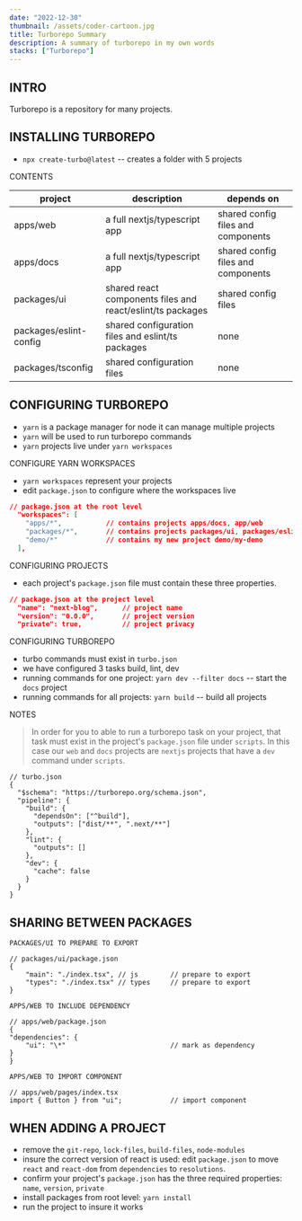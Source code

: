 ```yaml
---
date: "2022-12-30"
thumbnail: /assets/coder-cartoon.jpg
title: Turborepo Summary
description: A summary of turborepo in my own words
stacks: ["Turborepo"]
---
```


## INTRO

Turborepo is a repository for many projects.

## INSTALLING TURBOREPO

- `npx create-turbo@latest` -- creates a folder with 5 projects

CONTENTS

| project                | description                                                | depends on                         |
| ---------------------- | ---------------------------------------------------------- | ---------------------------------- |
| apps/web               | a full nextjs/typescript app                               | shared config files and components |
| apps/docs              | a full nextjs/typescript app                               | shared config files and components |
| packages/ui            | shared react components files and react/eslint/ts packages | shared config files                |
| packages/eslint-config | shared configuration files and eslint/ts packages          | none                               |
| packages/tsconfig      | shared configuration files                                 | none                               |

## CONFIGURING TURBOREPO

- `yarn` is a package manager for node it can manage multiple projects
- `yarn` will be used to run turborepo commands
- `yarn` projects live under `yarn workspaces`

CONFIGURE YARN WORKSPACES

- `yarn workspaces` represent your projects
- edit `package.json` to configure where the workspaces live

```json
// package.json at the root level
  "workspaces": [
    "apps/*",           // contains projects apps/docs, app/web
    "packages/*",       // contains projects packages/ui, packages/eslint-config, packages/tsconfig
    "demo/*"            // contains my new project demo/my-demo
  ],
```

CONFIGURING PROJECTS

- each project's `package.json` file must contain these three properties.

```json
// package.json at the project level
  "name": "next-blog",      // project name
  "version": "0.0.0",       // project version
  "private": true,          // project privacy
```

CONFIGURING TURBOREPO

- turbo commands must exist in `turbo.json`
- we have configured 3 tasks build, lint, dev
- running commands for one project: `yarn dev --filter docs` -- start the `docs` project
- running commands for all projects: `yarn build` -- build all projects

NOTES

> In order for you to able to run a turborepo task on your project, that task must exist in the project's `package.json` file under `scripts`. In this case our `web` and `docs` projects are `nextjs` projects that have a `dev` command under `scripts`.

```
// turbo.json
{
  "$schema": "https://turborepo.org/schema.json",
  "pipeline": {
    "build": {
      "dependsOn": ["^build"],
      "outputs": ["dist/**", ".next/**"]
    },
    "lint": {
      "outputs": []
    },
    "dev": {
      "cache": false
    }
  }
}
```

## SHARING BETWEEN PACKAGES

```
PACKAGES/UI TO PREPARE TO EXPORT

// packages/ui/package.json
{
    "main": "./index.tsx", // js        // prepare to export
    "types": "./index.tsx" // types     // prepare to export
}

APPS/WEB TO INCLUDE DEPENDENCY

// apps/web/package.json
{
"dependencies": {
    "ui": "\*"                          // mark as dependency
}
}

APPS/WEB TO IMPORT COMPONENT

// apps/web/pages/index.tsx
import { Button } from "ui";            // import component
```

## WHEN ADDING A PROJECT

- remove the `git-repo`, `lock-files`, `build-files`, `node-modules`
- insure the correct version of react is used: edit `package.json` to move `react` and `react-dom` from `dependencies` to `resolutions`.
- confirm your project's `package.json` has the three required properties: `name`, `version`, `private`
- install packages from root level: `yarn install`
- run the project to insure it works
